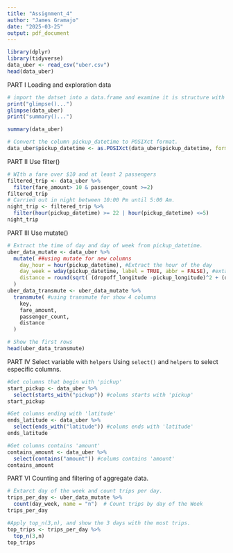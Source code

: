 ```yaml
---
title: "Assignment_4"
author: "James Gramajo"
date: "2025-03-25"
output: pdf_document
---
```

```r
library(dplyr)
library(tidyverse)
data_uber <- read_csv("uber.csv")
head(data_uber)
```
PART I
Loading and exploration data
```r
# import the datset into a data.frame and examine it is structure with glimpse() and summary().
print("glimpse()...")
glimpse(data_uber)
print("summary()...")

summary(data_uber)

# Convert the column pickup_datetime to POSIXct format.
data_uber$pickup_datetime <- as.POSIXct(data_uber$pickup_datetime, format="%Y-%m-%d %H:%M:%S", tz="UTC")

```

PART II
Use filter()
```r
# WIth a fare over $10 and at least 2 passengers
filtered_trip <- data_uber %>%
  filter(fare_amount> 10 & passenger_count >=2)
filtered_trip
# Carried out in night between 10:00 Pm until 5:00 Am.
night_trip <- filtered_trip %>%
  filter(hour(pickup_datetime) >= 22 | hour(pickup_datetime) <=5)
night_trip
```
PART III
Use mutate()
```r
# Extract the time of day and day of week from pickup_datetime.
uber_data_mutate <- data_uber %>%
  mutate( ##using mutate for new columns
    day_hour = hour(pickup_datetime), #Extract the hour of the day
    day_week = wday(pickup_datetime, label = TRUE, abbr = FALSE), #extarct day of week with name.
    distance = round(sqrt( (dropoff_longitude -pickup_longitude)^2 + (dropoff_latitude-pickup_latitude)^2 ),8) #Calc distance with formula and only 8 decimals
  ) 
uber_data_transmute <- uber_data_mutate %>%
  transmute( #using transmute for show 4 columns
    key, 
    fare_amount,
    passenger_count,
    distance
  )

# Show the first rows
head(uber_data_transmute)

```

PART IV
Select variable with `helpers`
Using `select()` and `helpers` to select especific columns.
```r
#Get columns that begin with 'pickup'
start_pickup <- data_uber %>%
  select(starts_with("pickup")) #colums starts with 'pickup'
start_pickup

#Get columns ending with 'latitude'
ends_latitude <- data_uber %>%
  select(ends_with("latitude")) #colums ends with 'latitude'
ends_latitude

#Get columns contains 'amount'
contains_amount <- data_uber %>%
  select(contains("amount")) #colums contains 'amount'
contains_amount
```

PART VI
Counting and filtering of aggregate data.
```r
# Extarct day of the week and count trips per day.
trips_per_day <- uber_data_mutate %>%
  count(day_week, name = "n")  # Count trips by day of the Week
trips_per_day

#Apply top_n(3,n), and show the 3 days with the most trips.
top_trips <- trips_per_day %>%
  top_n(3,n)
top_trips
```




